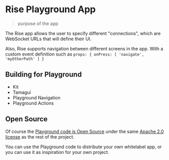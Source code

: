 
# Rise Playground App

> purpose of the app

The Rise app allows the user to specify different "connections", which are WebSocket URLs that will define their UI.

Also, Rise supports navigation between different screens in the app. With a custom event definition such as `props: { onPress: [ 'navigate', 'myOtherPath' ] }`

<PlaygroundAppDownload />

## Building for Playground

- Kit
- Tamagui
- Playground Navigation
- Playground Actions

## Open Source

Of course the [Playground code is Open Source](https://github.com/rise-tools/rise-tools/tree/main/apps/mobile) under the same [Apache 2.0 license](https://github.com/rise-tools/rise-tools/blob/main/LICENSE) as the rest of the project.

You can use the Playground code to distribute your own whitelabel app, or you can use it as inspiration for your own project.